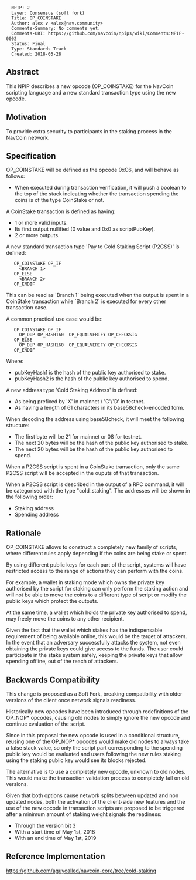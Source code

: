 <pre>
  NPIP: 2
  Layer: Consensus (soft fork)
  Title: OP_COINSTAKE
  Author: alex v <alex@nav.community>
  Comments-Summary: No comments yet.
  Comments-URI: https://github.com/navcoin/npips/wiki/Comments:NPIP-0002
  Status: Final
  Type: Standards Track
  Created: 2018-05-28
</pre>

==Abstract==

This NPIP describes a new opcode (OP_COINSTAKE) for the NavCoin scripting language and a new standard transaction type using the new opcode.

==Motivation==

To provide extra security to participants in the staking process in the NavCoin network.

==Specification==

OP_COINSTAKE will be defined as the opcode 0xC6, and will behave as follows:

* When executed during transaction verification, it will push a boolean to the top of the stack indicating whether the transaction spending the coins is of the type CoinStake or not.

A CoinStake transaction is defined as having:

* 1 or more valid inputs.
* Its first output nullified (0 value and 0x0 as scriptPubKey).
* 2 or more outputs.

A new standard transaction type 'Pay to Cold Staking Script (P2CSS)' is defined:

    OP_COINSTAKE OP_IF
      <BRANCH 1>
    OP_ELSE
      <BRANCH 2>
    OP_ENDIF

This can be read as `Branch 1` being executed when the output is spent in a CoinStake transaction while `Branch 2` is executed for every other transaction case.

A common practical use case would be:

    OP_COINSTAKE OP_IF
      OP_DUP OP_HASH160 <pubKeyHash1> OP_EQUALVERIFY OP_CHECKSIG
    OP_ELSE
      OP_DUP OP_HASH160 <pubKeyHash2> OP_EQUALVERIFY OP_CHECKSIG
    OP_ENDIF

Where:

* pubKeyHash1 is the hash of the public key authorised to stake.
* pubKeyHash2 is the hash of the public key authorised to spend.

A new address type 'Cold Staking Address' is defined:

* As being prefixed by 'X' in mainnet / 'C'/'D' in testnet.
* As having a length of 61 characters in its base58check-encoded form.

When decoding the address using base58check, it will meet the following structure:

* The first byte will be 21 for mainnet or 08 for testnet.
* The next 20 bytes will be the hash of the public key authorised to stake.
* The next 20 bytes will be the hash of the public key authorised to spend.

When a P2CSS script is spent in a CoinStake transaction, only the same P2CSS script will be accepted in the ouputs of that transaction.

When a P2CSS script is described in the output of a RPC command, it will be categorised with the type "cold_staking". The addresses will be shown in the following order:

* Staking address
* Spending address

==Rationale==

OP_COINSTAKE allows to construct a completely new family of scripts, where different rules apply depending if the coins are being stake or spent.

By using different public keys for each part of the script, systems will have restricted access to the range of actions they can perform with the coins.

For example, a wallet in staking mode which owns the private key authorised by the script for staking can only perform the staking action and will not be able to move the coins to a different type of script or modify the public keys which protect the outputs.

At the same time, a wallet which holds the private key authorised to spend, may freely move the coins to any other recipient.

Given the fact that the wallet which stakes has the indispensable requirement of being available online, this would be the target of attackers. In the event that an adversary successfully attacks the system, not even obtaining the private keys could give access to the funds. The user could participate in the stake system safely, keeping the private keys that allow spending offline, out of the reach of attackers.

==Backwards Compatibility==

This change is proposed as a Soft Fork, breaking compatibility with older versions of the client once network signals readiness.

Historically new opcodes have been introduced through redefinitions of the OP_NOP* opcodes, causing old nodes to simply ignore the new opcode and continue evaluation of the script.

Since in this proposal the new opcode is used in a conditional structure, reusing one of the OP_NOP* opcodes would make old nodes to always take a false stack value, so only the script part corresponding to the spending public key would be evaluated and users following the new rules staking using the staking public key would see its blocks rejected.

The alternative is to use a completely new opcode, unknown to old nodes. This would make the transaction validation process to completely fail on old versions.

Given that both options cause network splits between updated and non updated nodes, both the activation of the client-side new features and the use of the new opcode in transaction scripts are proposed to be triggered after a minimum amount of staking weight signals the readiness:

* Through the version bit 3
* With a start time of May 1st, 2018
* With an end time of May 1st, 2019

==Reference Implementation==

https://github.com/aguycalled/navcoin-core/tree/cold-staking
